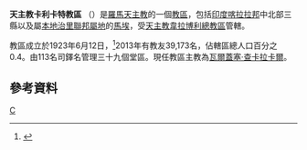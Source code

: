{{Infobox Roman Catholic diocese
|Roman Catholic Diocese of = 天主教卡利卡特教區
|Latin name of diocese = Dioecesis Calicutensis
|image = 
|caption = 
|location = [[印度|印度]]
|territory = [[喀拉拉邦|喀拉拉邦]]中北部、[[馬埃|馬埃]]
|population =39,173
|rite = 拉丁禮
|patron = 
|province = 韋拉博利
|established = 1923年
|cathedral = 天主之母主教座堂
|co-cathedral =
|leadership =主教
|website = [http://www.calicutdiocese.org/ 官方網頁]
|pope = 
|metropolitan = 
|ordinary = 瓦爾蓋塞‧查卡拉卡爾
|coadjutor archbishop =
|coadjutor bishop =
|auxiliary =
|emeritus =
}}

'''天主教卡利卡特教區''' （{{lang-la|Dioecesis Calicutensis}}）是[[羅馬天主教|羅馬天主教]]的一個[[教區|教區]]，包括[[印度|印度]][[喀拉拉邦|喀拉拉邦]]中北部三縣以及屬[[本地治里聯邦屬地|本地治里聯邦屬地]]的[[馬埃|馬埃]]，受[[天主教韋拉博利總教區|天主教韋拉博利總教區]]管轄。

教區成立於1923年6月12日，<ref name="dio">{{cite journal
|journal=[[宗座公報|宗座公報]]
|publisher=[[梵蒂岡出版社|梵蒂岡出版社]]
|date=1927年
|volume=19
|title=Cum auctus
|page=395
|url=http://www.vatican.va/archive/aas/documents/AAS%2019%20%5B1927%5D%20-%20ocr.pdf
|access-date=2013-12-16
|archive-date=2013-03-03
|archive-url=https://web.archive.org/web/20130303051623/http://www.vatican.va/archive/aas/documents/AAS%2019%20%5B1927%5D%20-%20ocr.pdf
|dead-url=no
}}</ref>2013年有教友39,173名，佔轄區總人口百分之0.4。由113名司鐸名管理三十九個堂區。現任教區主教為[[瓦爾蓋塞‧查卡拉卡爾|瓦爾蓋塞‧查卡拉卡爾]]。

==參考資料==
{{reflist}}
[[Category:印度天主教教區|C]]